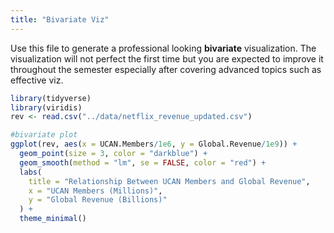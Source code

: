 ```yaml
---
title: "Bivariate Viz"
---
```


Use this file to generate a professional looking **bivariate** visualization.  The visualization will not perfect the first time but you are expected to improve it throughout the semester especially after covering advanced topics such as effective viz.



```r
library(tidyverse)
library(viridis)
rev <- read.csv("../data/netflix_revenue_updated.csv")
```

```r
#bivariate plot
ggplot(rev, aes(x = UCAN.Members/1e6, y = Global.Revenue/1e9)) +
  geom_point(size = 3, color = "darkblue") +
  geom_smooth(method = "lm", se = FALSE, color = "red") +
  labs(
    title = "Relationship Between UCAN Members and Global Revenue",
    x = "UCAN Members (Millions)",
    y = "Global Revenue (Billions)"
  ) +
  theme_minimal()

```


